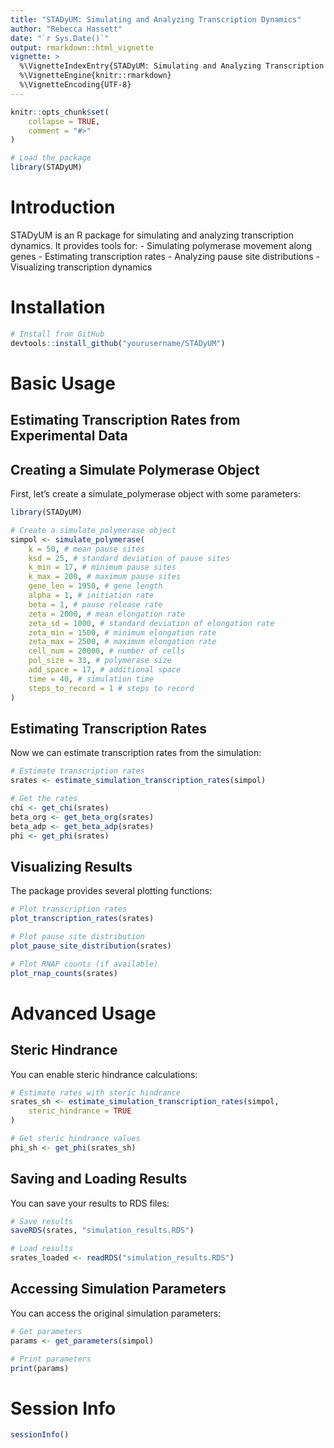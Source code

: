 ```yaml
---
title: "STADyUM: Simulating and Analyzing Transcription Dynamics"
author: "Rebecca Hassett"
date: "`r Sys.Date()`"
output: rmarkdown::html_vignette
vignette: >
  %\VignetteIndexEntry{STADyUM: Simulating and Analyzing Transcription Dynamics}
  %\VignetteEngine{knitr::rmarkdown}
  %\VignetteEncoding{UTF-8}
---
```


```r
knitr::opts_chunk$set(
    collapse = TRUE,
    comment = "#>"
)
```

```r
# Load the package
library(STADyUM)
```

# Introduction

STADyUM is an R package for simulating and analyzing transcription dynamics. 
It provides tools for:
- Simulating polymerase movement along genes
- Estimating transcription rates
- Analyzing pause site distributions
- Visualizing transcription dynamics

# Installation

```r
# Install from GitHub
devtools::install_github("yourusername/STADyUM")
```

# Basic Usage

## Estimating Transcription Rates from Experimental Data

## Creating a Simulate Polymerase Object

First, let's create a simulate_polymerase object with some parameters:

```r
library(STADyUM)

# Create a simulate_polymerase object
simpol <- simulate_polymerase(
    k = 50, # mean pause sites
    ksd = 25, # standard deviation of pause sites
    k_min = 17, # minimum pause sites
    k_max = 200, # maximum pause sites
    gene_len = 1950, # gene length
    alpha = 1, # initiation rate
    beta = 1, # pause release rate
    zeta = 2000, # mean elongation rate
    zeta_sd = 1000, # standard deviation of elongation rate
    zeta_min = 1500, # minimum elongation rate
    zeta_max = 2500, # maximum elongation rate
    cell_num = 20000, # number of cells
    pol_size = 33, # polymerase size
    add_space = 17, # additional space
    time = 40, # simulation time
    steps_to_record = 1 # steps to record
)
```

## Estimating Transcription Rates

Now we can estimate transcription rates from the simulation:

```r
# Estimate transcription rates
srates <- estimate_simulation_transcription_rates(simpol)

# Get the rates
chi <- get_chi(srates)
beta_org <- get_beta_org(srates)
beta_adp <- get_beta_adp(srates)
phi <- get_phi(srates)
```

## Visualizing Results

The package provides several plotting functions:

```r
# Plot transcription rates
plot_transcription_rates(srates)

# Plot pause site distribution
plot_pause_site_distribution(srates)

# Plot RNAP counts (if available)
plot_rnap_counts(srates)
```

# Advanced Usage

## Steric Hindrance

You can enable steric hindrance calculations:

```r
# Estimate rates with steric hindrance
srates_sh <- estimate_simulation_transcription_rates(simpol,
    steric_hindrance = TRUE
)

# Get steric hindrance values
phi_sh <- get_phi(srates_sh)
```

## Saving and Loading Results

You can save your results to RDS files:

```r
# Save results
saveRDS(srates, "simulation_results.RDS")

# Load results
srates_loaded <- readRDS("simulation_results.RDS")
```

## Accessing Simulation Parameters

You can access the original simulation parameters:

```r
# Get parameters
params <- get_parameters(simpol)

# Print parameters
print(params)
```

# Session Info

```r
sessionInfo()
``` 
